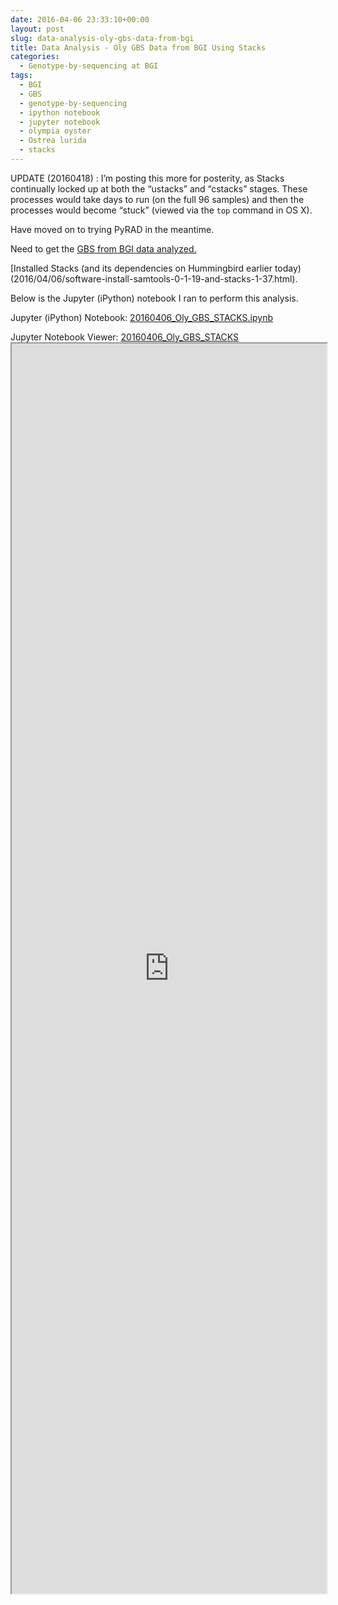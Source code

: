 ```yaml
---
date: 2016-04-06 23:33:10+00:00
layout: post
slug: data-analysis-oly-gbs-data-from-bgi
title: Data Analysis - Oly GBS Data from BGI Using Stacks
categories:
  - Genotype-by-sequencing at BGI
tags:
  - BGI
  - GBS
  - genotype-by-sequencing
  - ipython notebook
  - jupyter notebook
  - olympia oyster
  - Ostrea lurida
  - stacks
---
```


UPDATE (20160418) : I'm posting this more for posterity, as Stacks continually locked up at both the "ustacks" and "cstacks" stages. These processes would take days to run (on the full 96 samples) and then the processes would become "stuck" (viewed via the `top` command in OS X).

Have moved on to trying PyRAD in the meantime.

Need to get the [GBS from BGI data analyzed.](https://github.com/RobertsLab/project-olympia.oyster-genomic/wiki/Genotype-by-sequencing-November-2015)

[Installed Stacks (and its dependencies on Hummingbird earlier today)(2016/04/06/software-install-samtools-0-1-19-and-stacks-1-37.html).

Below is the Jupyter (iPython) notebook I ran to perform this analysis.

Jupyter (iPython) Notebook: [20160406_Oly_GBS_STACKS.ipynb](https://eagle.fish.washington.edu/Arabidopsis/iPythonNotebooks/20160406_Oly_GBS_STACKS.ipynb)

Jupyter Notebook Viewer: [20160406_Oly_GBS_STACKS](https://nbviewer.jupyter.org/url/eagle.fish.washington.edu/Arabidopsis/iPythonNotebooks/20160406_Oly_GBS_STACKS.ipynb)
<iframe src="https://nbviewer.jupyter.org/url/eagle.fish.washington.edu/Arabidopsis/iPythonNotebooks/20160406_Oly_GBS_STACKS.ipynb" width="100%" height="2000" scrolling="yes"></iframe>

